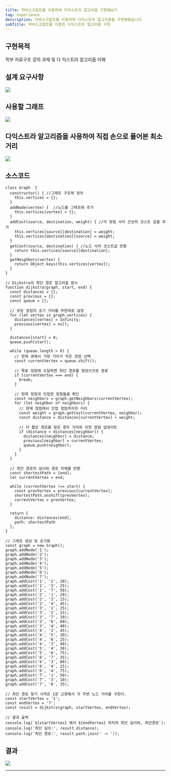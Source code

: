 ```yaml
---
title: 자바스크립트를 이용하여 다익스트라 알고리즘 구현해보기
tag: experience
description: 자바스크립트를 이용하여 다익스트라 알고리즘을 구현해봤습니다.
subTitle: 자바스크립트를 이용한 다익스트라 알고리즘 구현
---
```


## 구현목적

학부 자료구조 강의 과제 및 다 익스트라 알고리즘 이해

## 설계 요구사항

![](/images/experience/implement-dijkstra/1.png)

## 사용할 그래프

![](/images/experience/implement-dijkstra/2.png)

## 다익스트라 알고리즘을 사용하여 직접 손으로 풀어본 최소거리

![](/images/experience/implement-dijkstra/3.jpeg)

## 소스코드

```
class Graph  {
  constructor() { //그래프 구조체 정의
    this.vertices = {};
  }
  addNode(vertex) {  //노드를 그래프에 추가
    this.vertices[vertex] = {};
  }
  addCost(source, destination, weight) { //각 정점 사이 간선의 코스트 값을 추가
    this.vertices[source][destination] = weight;
    this.vertices[destination][source] = weight;
  }
  getCost(source, destination) { //노드 사이 코스트값 반환
    return this.vertices[source][destination];
  }
  getNeighbors(vertex) {
    return Object.keys(this.vertices[vertex]);
  }
}

// Dijkstra의 최단 경로 알고리즘 함수
function dijkstra(graph, start, end) {
  const distances = {};
  const previous = {};
  const queue = [];

  // 모든 정점의 초기 거리를 무한대로 설정
  for (let vertex in graph.vertices) {
    distances[vertex] = Infinity;
    previous[vertex] = null;
  }

  distances[start] = 0;
  queue.push(start);

  while (queue.length > 0) {
    // 현재 큐에서 가장 거리가 작은 정점 선택
    const currentVertex = queue.shift();

    // 목표 정점에 도달하면 최단 경로를 찾았으므로 종료
    if (currentVertex === end) {
      break;
    }

    // 현재 정점과 인접한 정점들을 확인
    const neighbors = graph.getNeighbors(currentVertex);
    for (let neighbor of neighbors) {
      // 현재 정점에서 인접 정점까지의 거리
      const weight = graph.getCost(currentVertex, neighbor);
      const distance = distances[currentVertex] + weight;

      // 더 짧은 경로를 찾은 경우 거리와 이전 정점 업데이트
      if (distance < distances[neighbor]) {
        distances[neighbor] = distance;
        previous[neighbor] = currentVertex;
        queue.push(neighbor);
      }
    }
  }

  // 최단 경로의 길이와 경로 자체를 반환
  const shortestPath = [end];
  let currentVertex = end;

  while (currentVertex !== start) {
    const prevVertex = previous[currentVertex];
    shortestPath.unshift(prevVertex);
    currentVertex = prevVertex;
  }

  return {
    distance: distances[end],
    path: shortestPath
  };
}

// 그래프 생성 및 초기화
const graph = new Graph();
graph.addNode('1');
graph.addNode('2');
graph.addNode('3');
graph.addNode('4');
graph.addNode('5');
graph.addNode('6');
graph.addNode('7');
graph.addCost('1', '2', 20);
graph.addCost('1', '3', 25);
graph.addCost('1', '7', 50);
graph.addCost('2', '1', 20);
graph.addCost('2', '3', 15);
graph.addCost('2', '4', 45);
graph.addCost('3', '1', 25);
graph.addCost('3', '2', 15);
graph.addCost('3', '7', 10);
graph.addCost('3', '6', 60);
graph.addCost('3', '4', 40);
graph.addCost('4', '2', 45);
graph.addCost('4', '5', 30);
graph.addCost('4', '6', 25);
graph.addCost('4', '3', 40);
graph.addCost('5', '4', 30);
graph.addCost('5', '6', 75);
graph.addCost('6', '7', 35);
graph.addCost('6', '3', 60);
graph.addCost('6', '4', 25);
graph.addCost('6', '4', 75);
graph.addCost('7', '1', 50);
graph.addCost('7', '3', 10);
graph.addCost('7', '6', 35);

// 최단 경로 찾기 시작은 1로 고정해서 각 주변 노드 거리를 구한다.
const startVertex = '1';
const endVertex = '7';
const result = dijkstra(graph, startVertex, endVertex);

// 결과 출력
console.log(`${startVertex} 에서 ${endVertex} 까지의 최단 길이와, 최단경로`);
console.log('최단 길이:', result.distance);
console.log('최단 경로:', result.path.join(' -> '));

```

## 결과

![](/images/experience/implement-dijkstra/4.png)

---
